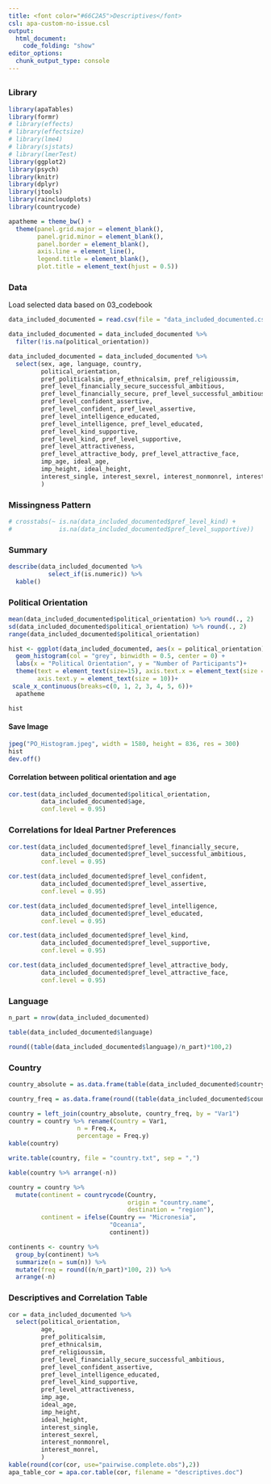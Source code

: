 ```yaml
---
title: <font color="#66C2A5">Descriptives</font>
csl: apa-custom-no-issue.csl
output: 
  html_document:
    code_folding: "show"
editor_options: 
  chunk_output_type: console
---
```


## {.tabset}


### Library
```r
library(apaTables)
library(formr)
# library(effects)
# library(effectsize)
# library(lme4)
# library(sjstats)
# library(lmerTest)
library(ggplot2)
library(psych)
library(knitr)
library(dplyr)
library(jtools)
library(raincloudplots)
library(countrycode)

apatheme = theme_bw() +
  theme(panel.grid.major = element_blank(),
        panel.grid.minor = element_blank(),
        panel.border = element_blank(),
        axis.line = element_line(),
        legend.title = element_blank(),
        plot.title = element_text(hjust = 0.5))

```

### Data
Load selected data based on 03_codebook
```r
data_included_documented = read.csv(file = "data_included_documented.csv")[,-1]

data_included_documented = data_included_documented %>%
  filter(!is.na(political_orientation))

data_included_documented = data_included_documented %>%
  select(sex, age, language, country,
         political_orientation,
         pref_politicalsim, pref_ethnicalsim, pref_religioussim,
         pref_level_financially_secure_successful_ambitious,
         pref_level_financially_secure, pref_level_successful_ambitious,
         pref_level_confident_assertive, 
         pref_level_confident, pref_level_assertive,
         pref_level_intelligence_educated,
         pref_level_intelligence, pref_level_educated,
         pref_level_kind_supportive,
         pref_level_kind, pref_level_supportive,
         pref_level_attractiveness,
         pref_level_attractive_body, pref_level_attractive_face,
         imp_age, ideal_age,
         imp_height, ideal_height,
         interest_single, interest_sexrel, interest_nonmonrel, interest_monrel
         )
```

### Missingness Pattern {.tabset}
```r
# crosstabs(~ is.na(data_included_documented$pref_level_kind) +
#             is.na(data_included_documented$pref_level_supportive))
```

### Summary {.tabset .active}
```r
describe(data_included_documented %>%
           select_if(is.numeric)) %>%
  kable()
```

### Political Orientation {.tabset}
```r
mean(data_included_documented$political_orientation) %>% round(., 2)
sd(data_included_documented$political_orientation) %>% round(., 2)
range(data_included_documented$political_orientation)

hist <- ggplot(data_included_documented, aes(x = political_orientation)) + 
  geom_histogram(col = "grey", binwidth = 0.5, center = 0) +
  labs(x = "Political Orientation", y = "Number of Participants")+ 
  theme(text = element_text(size=15), axis.text.x = element_text(size = 10),
        axis.text.y = element_text(size = 10))+
 scale_x_continuous(breaks=c(0, 1, 2, 3, 4, 5, 6))+
  apatheme

hist
```


#### Save Image
```r
jpeg("PO_Histogram.jpeg", width = 1580, height = 836, res = 300)
hist
dev.off()
```

#### Correlation between political orientation and age
```r
cor.test(data_included_documented$political_orientation,
         data_included_documented$age,
         conf.level = 0.95)
```

### Correlations for Ideal Partner Preferences {.tabset}
```r
cor.test(data_included_documented$pref_level_financially_secure,
         data_included_documented$pref_level_successful_ambitious,
         conf.level = 0.95)

cor.test(data_included_documented$pref_level_confident,
         data_included_documented$pref_level_assertive,
         conf.level = 0.95)

cor.test(data_included_documented$pref_level_intelligence,
         data_included_documented$pref_level_educated,
         conf.level = 0.95)

cor.test(data_included_documented$pref_level_kind,
         data_included_documented$pref_level_supportive,
         conf.level = 0.95)

cor.test(data_included_documented$pref_level_attractive_body,
         data_included_documented$pref_level_attractive_face,
         conf.level = 0.95)
```

### Language {.tabset}
```r
n_part = nrow(data_included_documented)

table(data_included_documented$language)

round((table(data_included_documented$language)/n_part)*100,2)
```

### Country {.tabset}
```r
country_absolute = as.data.frame(table(data_included_documented$country))

country_freq = as.data.frame(round((table(data_included_documented$country)/n_part)*100,2))

country = left_join(country_absolute, country_freq, by = "Var1")
country = country %>% rename(Country = Var1,
                   n = Freq.x,
                   percentage = Freq.y)
kable(country)

write.table(country, file = "country.txt", sep = ",")

kable(country %>% arrange(-n))
```

```r
country = country %>% 
  mutate(continent = countrycode(Country,
                                 origin = "country.name",
                                 destination = "region"),
         continent = ifelse(Country == "Micronesia",
                            "Oceania",
                            continent))

continents <- country %>%
  group_by(continent) %>%
  summarize(n = sum(n)) %>%
  mutate(freq = round((n/n_part)*100, 2)) %>%
  arrange(-n)
```

### Descriptives and Correlation Table {.tabset}
```r
cor = data_included_documented %>%
  select(political_orientation,
         age,
         pref_politicalsim, 
         pref_ethnicalsim, 
         pref_religioussim,
         pref_level_financially_secure_successful_ambitious,
         pref_level_confident_assertive,
         pref_level_intelligence_educated, 
         pref_level_kind_supportive, 
         pref_level_attractiveness, 
         imp_age, 
         ideal_age, 
         imp_height, 
         ideal_height,
         interest_single,
         interest_sexrel, 
         interest_nonmonrel, 
         interest_monrel, 
         ) 
kable(round(cor(cor, use="pairwise.complete.obs"),2))
apa_table_cor = apa.cor.table(cor, filename = "descriptives.doc")
```
